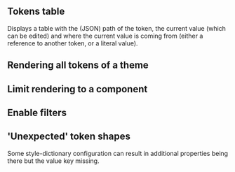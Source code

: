 

<Meta of={TokensTableStories} />

## Tokens table

Displays a table with the (JSON) path of the token, the current value (which can be
edited) and where the current value is coming from (either a reference to another token,
or a literal value).

## Rendering all tokens of a theme

<Canvas of={TokensTableStories.Default} />

## Limit rendering to a component

<Canvas of={TokensTableStories.LimitedToComponent} />

<ArgsTable of={TokensTable} />

## Enable filters

<Canvas of={TokensTableStories.FiltersEnabled} />

## 'Unexpected' token shapes

Some style-dictionary configuration can result in additional properties being there but
the value key missing.

<Canvas of={TokensTableStories.UtrechtTokens} />
